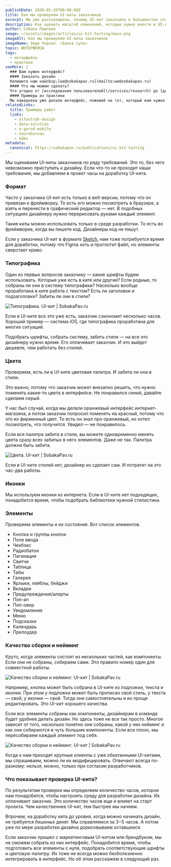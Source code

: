 ```yaml
---
publishDate: 2020-05-26T00:00:00Z
title: Как мы проверяем UI-киты заказчиков
excerpt: Мы уже рассказывали, почему UI-кит заказчика в большинстве случаев нужно дорабатывать. Осталось разобраться, как оценить масштаб изменений на старте проекта и сразу заложить время на них в бюджет. Потому что, если не заложить, вам придется потратить дизайн-часы на предпроектную подготовку. И все это вы будете делать за свой счет.
description: Как оценить масштаб изменений, которые нужно внести в UI-кит заказчика. 
author: Собака Павлова
image: ~/assets/images/articles/ui-kit-testing/main.png
imageAlt: Как мы проверяем UI-киты заказчиков
imageName: Энди Уорхол. «Банка супа»
topic: ИНТЕРФЕЙСЫ
tags:
  - интерфейсы
  - практика
seeMore: |
  ### Вам нужен интерфейс?
  #### Заказать дизайн
  Напишите нам на&nbsp;[we@sobakapav.ru](mailto:we@sobakapav.ru)
  #### Что мы можем сделать?
  Что угодно от [исследования пользователей](/services/research) до [дизайна интерфейса под ключ](/services/ux-design). 
  #### Примеры из практики
  Мы наверняка уже делали интерфейс, пожожий на тот, который вам нужен. [Проверьте](https://sobakapav.ru/portfolio).
relatedLinks:
  title: Примеры работ
  links:
    - alfastrah-design
    - data-solution
    - e-gorod-mobile
    - neurobureau
    - edms
metadata:
  canonical: https://sobakapav.ru/publications/ui-kit-testing
---
```



Мы оцениваем UI-киты заказчиков по ряду требований. Это то, без чего невозможно приступить к дизайну. Если что-то не проходит наши требования, мы добавляем в проект часы на доработку UI-кита.

### Формат

Часто у заказчика UI-кит есть только в веб-версии, потому что он привязан к фреймворку. То есть его можно посмотреть в браузере, а взять и перенести в графический редактор — нет. В подобных ситуациях дизайнеру нужно перерисовать руками каждый элемент.

Такие киты можно использовать только в среде разработки. То есть во фреймворке, когда вы пишете код. Дизайнеры код не пишут.

Если у заказчика UI-кит в формате [Sketch](https://www.sketch.com/), нам тоже потребуется время для доработки, потому что Figma хоть и проглотит файл, но элементы сверстает криво.

### Типографика

Один из первых вопросов заказчику — какие шрифты будем использовать. Которые уже есть в ките или другие? Если родные, то собраны ли они в систему типографики? Насколько вообще проработана в ките работа с текстом? Есть ли заголовки и подзаголовки? Забиты ли они в стили?

![Типографика. UI-кит | SobakaPav.ru](~/assets/images/articles/ui-kit-testing/1.png)

Если в UI-ките все это уже есть, заказчик сэкономит несколько часов. Хороший пример — система iOS, где типографика проработана для многих ситуаций.

Подобрать шрифты, собрать систему, забить стили — на все это дизайнеру нужно время. Его оплачивает заказчик. И это выйдет дешевле, чем работать без стилей.

### Цвета

Проверяем, есть ли в UI-ките цветовая палитра. И забита ли она в стили.

Это важно, потому что заказчик может внезапно решить, что нужно поменять какие-то цвета в интерфейсе. Не понравился синий, давайте сделаем серый.

У нас был случай, когда мы делали оранжевый интерфейс интернет-магазина, а потом заказчик попросил поменять на красный, потому что это их фирменный цвет. То есть он знал про оранжевый, но хотел посмотреть, что получится. Увидел — не понравилось.

Если вся палитра забита в стили, вы можете одновременно менять цвета сразу всех забитых в него элементов. Даже не так. Палитра должна быть забита.

![Цвета. UI-кит | SobakaPav.ru](~/assets/images/articles/ui-kit-testing/2.png)

Если в UI-ките стилей нет, дизайнер их сделает сам. И потратит на это час-два работы.

### Иконки

Мы используем иконки из интернета. Если в UI-ките нет подходящих, понадобится время, чтобы подобрать библиотеки нужной стилистики.

### Элементы

Проверяем элементы и их состояния. Вот список элементов.

- Кнопка и группы кнопок
- Поле ввода
- Чекбокс
- Радиобатон
- Пагинация
- Свитчи
- Таблица
- Табы
- Галерея
- Ярлыки, лейблы, бейджи
- Вкладки
- Предупреждения/алерты
- Поп-ап
- Поп-овер
- Уведомления
- Меню
- Подсказки
- Календарь
- Прелоудер

### Качество сборки и нейминг

Круто, когда элементы состоят из нескольких частей, как компоненты. Если они не собраны, собираем сами. Это правило номер один для совместной работы.

![Качество сборки и нейминг. UI-кит | SobakaPav.ru](~/assets/images/articles/ui-kit-testing/3.png)

Например, кнопка может быть собрана в UI-ките из подложки, текста и иконки. При этом у подложки может быть прописан свой стиль, у текста — свой, у иконки — свой. Тогда они самостоятельны и их проще редактировать. Это UI-кит хорошего качества.

Если все элементы собраны как компоненты, дизайнерам в команде будет удобнее делать дизайн. Но здесь тоже не все так просто. Многое зависит от того, насколько понятно они собраны, какой у них нейминг и как они собираются в чуть большие компоненты. Если все плохо, мы пересобираем каждый элемент под себя.

![Качество сборки и нейминг. UI-кит | SobakaPav.ru](~/assets/images/articles/ui-kit-testing/4.png)

Когда к нам приходят крупные клиенты с уже обкатанными UI-китами, мы спрашиваем, можно ли их модифицировать. Отвечают всегда по-разному: нельзя, можно, только при согласии разработчиков.

### Что показывает проверка UI-кита?

По результатам проверки мы определяем количество часов, которое нам понадобится, чтобы настроить среду для разработки дизайна. Их оплачивает заказчик. Это количество часов еще и влияет на старт проекта. Чем качественнее UI-кит, тем быстрее мы начнем.

Впрочем, на доработку кита до уровня, когда можно начинать дизайн, не требуется бешеных денег. Мы справляемся за 3−5 часов. А потом уже по мере разработки дизайна дорисовываем оставшееся.

Если заказчик пришел с маркетинговым UI-китом или брендбуком, мы не сможем собрать из них интерфейс. Понадобится время, чтобы подготовить все элементы с нуля, подобрать соответствующие шрифты и цветовую палитру. Их тоже не всегда можно безболезненно интегрировать в интерфейс. Но об этом расскажем в следующий раз.

